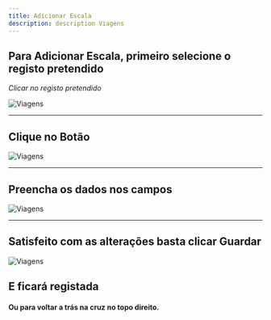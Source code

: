 ```yaml
---
title: Adicionar Escala
description: description Viagens
---
```


## Para Adicionar Escala, primeiro selecione o registo pretendido

_Clicar no registo pretendido_

![Viagens](./images/menu-escala.png "Viagens")

---

## Clique no Botão

![Viagens](./images/botao-adicionar-escala.png "Viagens")

---

## Preencha os dados nos campos

![Viagens](./images/submenu-escala.png "Viagens")

---

## Satisfeito com as alterações basta clicar Guardar

![Viagens](./images/guardar.png "Viagens")

## E ficará registada

#### Ou para voltar a trás na cruz no topo direito.
